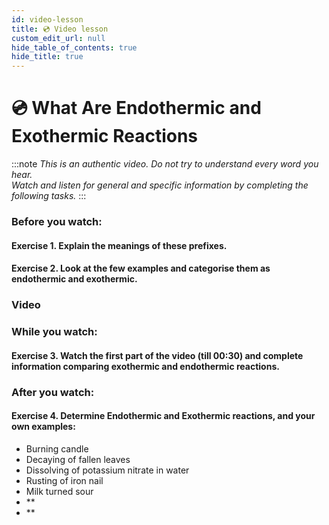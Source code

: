 ```yaml
---
id: video-lesson
title: 💿 Video lesson
custom_edit_url: null
hide_table_of_contents: true
hide_title: true
---
```



<Theme energetics />

# 💿 What Are Endothermic and Exothermic Reactions

:::note
_This is an authentic video. Do not try to understand every word you hear._  
_Watch and listen for general and specific information by completing the following tasks._
:::

### Before you watch:

#### Exercise 1. Explain the meanings of these prefixes.

<Frame src="https://learningapps.org/watch?v=pn35pz5kk20" height="130px" />

#### Exercise 2. Look at the few examples and categorise them as endothermic and exothermic.

<Frame src="https://learningapps.org/watch?v=pa2ssc6ua20" height="220px" />

### Video

<Player url="https://www.youtube.com/watch?v=eJXL0IrbtqE&t" />

### While you watch:

#### Exercise 3. Watch the first part of the video (till 00:30) and complete information comparing exothermic and endothermic reactions.

<Frame src="https://learningapps.org/watch?v=pugyj8wtv21" height="1170px" />

### After you watch:

#### Exercise 4. Determine Endothermic and Exothermic reactions, and your own examples:

- Burning candle
- Decaying of fallen leaves
- Dissolving of potassium nitrate in water
- Rusting of iron nail
- Milk turned sour
- \*\*
- \*\*
